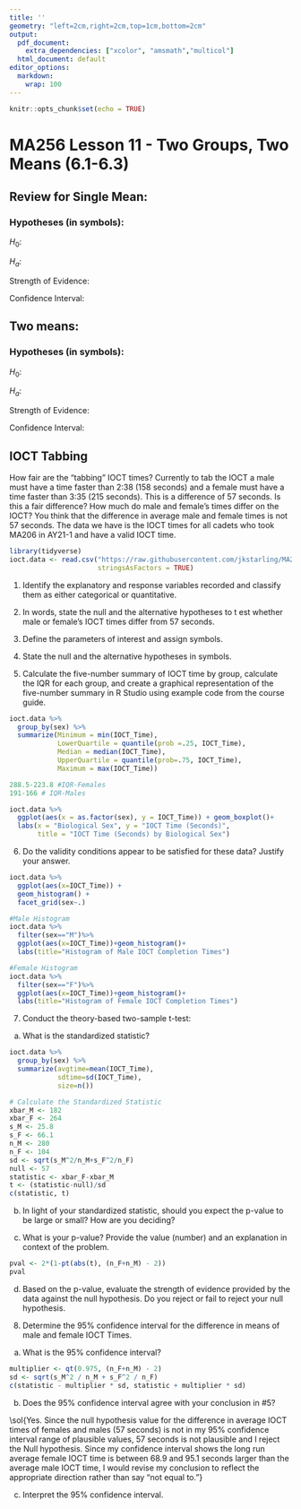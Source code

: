 ```yaml
---
title: ''
geometry: "left=2cm,right=2cm,top=1cm,bottom=2cm"
output:
  pdf_document:
    extra_dependencies: ["xcolor", "amsmath","multicol"]
  html_document: default
editor_options:
  markdown:
    wrap: 100
---
```


```r
knitr::opts_chunk$set(echo = TRUE)
```

\newcommand{\sol}[1]{\color{blue}  #1 \color{black}}

<!-- \renewcommand{\sol}[1]{} -->
<!-- xcolor standard colors: 
black, blue, brown, cyan, darkgray, green, lime, magenta, olive, orange, red, purple, teal, violet, yellow, etc.  -->


# MA256 Lesson 11 - Two Groups, Two Means (6.1-6.3)

## Review for Single Mean:

### Hypotheses (in symbols):

$H_0:$ \sol{$\mu = \mu_0$}

$H_a:$ \sol{$\mu \ne \mu_0$}

Strength of Evidence:  \sol{Calculate t statistic: $t=\frac{\bar x - \mu_0}{s/\sqrt{n}}$}

\sol{reject $H_0$ for $t$ "more extreme" using the guidlines for appropriate significance level.}

Confidence Interval: \sol{$\bar x \pm t^*_{(1-\alpha/2, n-1)} \times s /\sqrt{n}$}

\sol{reject $H_0$ if $\mu_0$ is NOT in CI.}


## Two means: 

### Hypotheses (in symbols):

$H_0:$ \sol{$\mu_1 - \mu_2 = 0 $}

$H_a:$ \sol{$\mu_1 - \mu_2 \ne 0 $}

Strength of Evidence:  \sol{Calculate t statistic: $t=\frac{\bar x_1 - \bar x_2}{\sqrt{\frac{s_1^2}{n_1}+\frac{s_2^2}{n_2}}}$}


Confidence Interval:  \sol{$\bar x_1 - \bar x_2 \pm t^*_{(1-\alpha/2, n-1)}\sqrt{\frac{s_1^2}{n_1}+\frac{s_2^2}{n_2}}$} 


## IOCT Tabbing

How fair are the "tabbing" IOCT times? Currently to tab the IOCT a male must have a time faster than 2:38 (158 seconds) and a female must have a time faster than 3:35 (215 seconds). This is a difference of 57 seconds.  Is this a fair difference? How much do male and female's times differ on the IOCT? You think that the difference in average male and female times is not 57 seconds. The data we have is the IOCT times for all cadets who took MA206 in AY21-1 and have a valid IOCT time.


```r
library(tidyverse)
ioct.data <- read.csv("https://raw.githubusercontent.com/jkstarling/MA256/main/data/IOCT_tab_data.csv", 
                      stringsAsFactors = TRUE)
```


1. Identify the explanatory and response variables recorded and classify them as either categorical or
quantitative.

\sol{IOCT Times: Quantitative Response Variable \\
Sex: Categorical Explanatory Variable}

2. In words, state the null and the alternative hypotheses to t est whether male or female's IOCT times differ from 57 seconds.

\sol{Null Hypothesis: The difference in the long run average IOCT completion times for males and females is 57 sec.\\
Alt Hypothesis: The difference in the long run average IOCT completion times for males and females is not 57 sec.}

3. Define the parameters of interest and assign symbols.

\sol{$\mu_F$: The long-run average IOCT Completion Times for Females\\
$\mu_M$: The long-run average IOCT Completion Times for Males}


4. State the null and the alternative hypotheses in symbols.

\sol{$H_0: \mu_F - \mu_M = 57$ seconds \\
$H_a: \mu_F - \mu_M \ne  57$ seconds}


5. Calculate the five-number summary of IOCT time by group, calculate the IQR for each group, and create a graphical representation of the five-number summary in R Studio using example code from the course guide.

```r
ioct.data %>%
  group_by(sex) %>%
  summarize(Minimum = min(IOCT_Time),
            LowerQuartile = quantile(prob =.25, IOCT_Time),
            Median = median(IOCT_Time),
            UpperQuartile = quantile(prob=.75, IOCT_Time),
            Maximum = max(IOCT_Time))

288.5-223.8 #IQR-Females
191-166 # IQR-Males

ioct.data %>%
  ggplot(aes(x = as.factor(sex), y = IOCT_Time)) + geom_boxplot()+
  labs(x = "Biological Sex", y = "IOCT Time (Seconds)", 
       title = "IOCT Time (Seconds) by Biological Sex") 
```


6. Do the validity conditions appear to be satisfied for these data? Justify your answer.

```r
ioct.data %>%
  ggplot(aes(x=IOCT_Time)) + 
  geom_histogram() +
  facet_grid(sex~.)

#Male Histogram
ioct.data %>%
  filter(sex=="M")%>%
  ggplot(aes(x=IOCT_Time))+geom_histogram()+
  labs(title="Histogram of Male IOCT Completion Times")

#Female Histogram
ioct.data %>%
  filter(sex=="F")%>%
  ggplot(aes(x=IOCT_Time))+geom_histogram()+
  labs(title="Histogram of Female IOCT Completion Times")
```

\sol{Yes. There are 104 females and 280 males (at least 20 observations each) in the sample and neither distribution for IOCT Times is strongly skewed.}



7. Conduct the theory-based two-sample t-test:

(a) What is the standardized statistic?
```r
ioct.data %>%
  group_by(sex) %>%
  summarize(avgtime=mean(IOCT_Time),
            sdtime=sd(IOCT_Time),
            size=n())

# Calculate the Standardized Statistic
xbar_M <- 182
xbar_F <- 264
s_M <- 25.8
s_F <- 66.1
n_M <- 280
n_F <- 104
sd <- sqrt(s_M^2/n_M+s_F^2/n_F)
null <- 57
statistic <- xbar_F-xbar_M
t <- (statistic-null)/sd
c(statistic, t)
```


(b) In light of your standardized statistic, should you expect the p-value to be large or small? How are you deciding?

\sol{With a t statistic of 3.7523, I have very strong evidence against the null hypothesis so I would expect a very
small p-value (< 0.01).}

(c) What is your p-value? Provide the value (number) and an explanation in context of the problem. 
```r
pval <- 2*(1-pt(abs(t), (n_F+n_M) - 2))
pval
```

\sol{The p-value of 0.0002024 is the probability of observing a long run differene in average IOCT times of 82 seconds assuming the null hypothesis is true.}


(d) Based on the p-value, evaluate the strength of evidence provided by the data against the null hypothesis. Do you reject or fail to reject your null hypothesis.

\sol{Although possible, it is very unlikely that the observed difference in average IOCT completion times for males and females occurred by random chance due to very strong evidence against the null hypothesis . I would reject the null in favor of there being a difference in average IOCT completion times for males and females that is not equal to 57 seconds.}


8. Determine the 95\% confidence interval for the difference in means of male and female IOCT Times.

(a) What is the 95\% confidence interval?

```r
multiplier <- qt(0.975, (n_F+n_M) - 2)
sd <- sqrt(s_M^2 / n_M + s_F^2 / n_F)
c(statistic - multiplier * sd, statistic + multiplier * sd)
```



(b) Does the 95\% confidence interval agree with your conclusion in #5?

\sol{Yes. Since the null hypothesis value for the difference in average IOCT times of females and males (57 seconds) is not in my 95% confidence interval range of plausible values, 57 seconds is not plausible and I reject the Null hypothesis. Since my confidence interval shows the long run average female IOCT time is between 68.9 and 95.1 seconds larger than the average male IOCT time, I would revise my conclusion to reflect the appropriate direction rather than say "not equal to."}

(c) Interpret the 95\% confidence interval. 

\sol{We are 95\% confident that the true long run average male IOCT time is less than the true long run average female IOCT time by between 68.8 and 95.1 seconds. }


